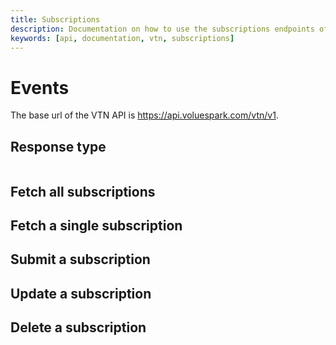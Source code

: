 ```yaml
---
title: Subscriptions
description: Documentation on how to use the subscriptions endpoints of the VTN API
keywords: [api, documentation, vtn, subscriptions]
---
```


# Events

The base url of the VTN API is https://api.voluespark.com/vtn/v1.

## Response type

```json

```

## Fetch all subscriptions

## Fetch a single subscription

## Submit a subscription

## Update a subscription

## Delete a subscription
